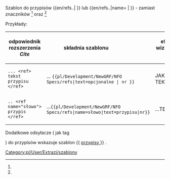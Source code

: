 <noinclude>{{pl/Development/NewGRF/inne strony|en= 
|pl=Template:pl/Development/NewGRF/NFO Specs/refs
}}</noinclude><includeonly><!--
 ~ ~ ~ ~ ~ ~ ~ ~ ~ ~ koment początek bez typów ~ ~ ~ ~ ~ ~ ~
--><!--
~ ~ ~ ~ ~ ~ ~ ~ ~ ~ początek  ~ ~ ~ ~ ~ ~ ~
-->{{ifeq: {{{1|}}} <!--
--> | 0<!--
--> | <!--
--> {{{text|}}} <!--
--> | <!--
--> }} <!--
-->{{ifeq: {{{1|}}} <!--
--> | 1<!--
--> | <!--
 --><span id="ref-1"><!--opcjonalny tekst--> </span><!--
 --><span title="odsyłacz do note-1 na dole"><!--
 --><sup><tt>[[#note-1|[{{{1|}}}]]]</tt></sup></span><!--
--> | <!--
--> }} <!--
-->{{ifeq: {{{1|}}} <!--
--> | 2<!--
--> | <!--
 --><span id="ref-2"><!--opcjonalny tekst--> </span><!--
 --><span title="odsyłacz do note-2 na dole"><!--
 --><sup><tt>[[#note-2|[{{{1|}}}]]]</tt></sup></span><!--
--> | <!--
--> }} <!--
-->{{ifeq: {{{1|}}} <!--
--> | 31<!--
--> | <!--
 --><span id="ref-3"><!--opcjonalny tekst--> </span><!--
 --><span title="odsyłacz do note-3 na dole"><!--
 --><sup><tt>[[#note-3|[1]]]</tt></sup></span><!--
--> | <!--
--> }} <!--
-->{{ifeq: {{{1|}}} <!--
--> | 42<!--
--> | <!--
 --><span id="ref-4"><!--opcjonalny tekst--> </span><!--
 --><span title="odsyłacz do note-4 na dole"><!--
 --><sup><tt>[[#note-4|[2]]]</tt></sup></span><!--
--> | <!--
--> }} <!--
-->{{ifeq: {{{1|}}} <!--
--> | 51<!--
--> | <!--
 --><span id="ref-5"><!--opcjonalny tekst--> </span><!--
 --><span title="odsyłacz do note-5 na dole"><!--
 --><sup><tt>[[#note-5|[1]]]</tt></sup></span><!--
--> | <!--
--> }} <!--
-->{{ifeq: {{{1|}}} <!--
--> | 62<!--
--> | <!--
 --><span id="ref-6"><!--opcjonalny tekst--> </span><!--
 --><span title="odsyłacz do note-6 na dole"><!--
 --><sup><tt>[[#note-6|[2]]]</tt></sup></span><!--
--> | <!--
--> }} <!--
--></includeonly><noinclude>

Szablon do przypisów <nowiki>{{en/refs..| }}</nowiki> lub <nowiki>{{en/refs..|name= | }}</nowiki> - zamiast znaczników <ref> </ref> oraz <ref name=""> </ref> 


Przykłady:
{| 
!odpowiednik rozszerzenia ''Cite'' !! składnia szablonu &nbsp; &nbsp; &nbsp; &nbsp; &nbsp; &nbsp; &nbsp; &nbsp; &nbsp; !! efekt wizualny &nbsp; &nbsp;  
|-
|style=vertical-align:<!--bottom-->middle |<!--<code>--><pre>... <ref> tekst przypisu </ref></pre><!--</code>-->
|style=vertical-align:middle<!--bottom--> |... <code><nowiki>{{pl/Development/NewGRF/NFO Specs/refs|text=opcjonalne |  nr }}</nowiki></code> 
|style=vertical-align:middle<!--top--> |JAKIŚ TEKST {{pl/Development/NewGRF/NFO Specs/refs|text=PRZYPIS|1}} 
|- 
|<pre>.. <ref name="słowo"> przypis </ref></pre>||style=vertical-align:middle|...<code><nowiki>{{pl/Development/NewGRF/NFO Specs/refs|name=słowo|text=przypisu|nr}}</nowiki></code> ||style=vertical-align:middle |...TEKSTY{{pl/Development/NewGRF/NFO Specs/refs|name=słowo|text=przypis|2}}
|}

<!-- <ref name="slowo"/> #cite_note-cargotype-1 #cite_ref-cargotype_1-1 -->

Dodatkowe odsyłacze ( jak tag <references /> ) do przypisów wskazuje szablon <nowiki>{{</nowiki> [[Template:pl/Development/NewGRF/NFO Specs/przypisy| przypisy ]] <nowiki>}}</nowiki> .
 

[[Category:pl/User/Extrazi/szablony]]
</noinclude>